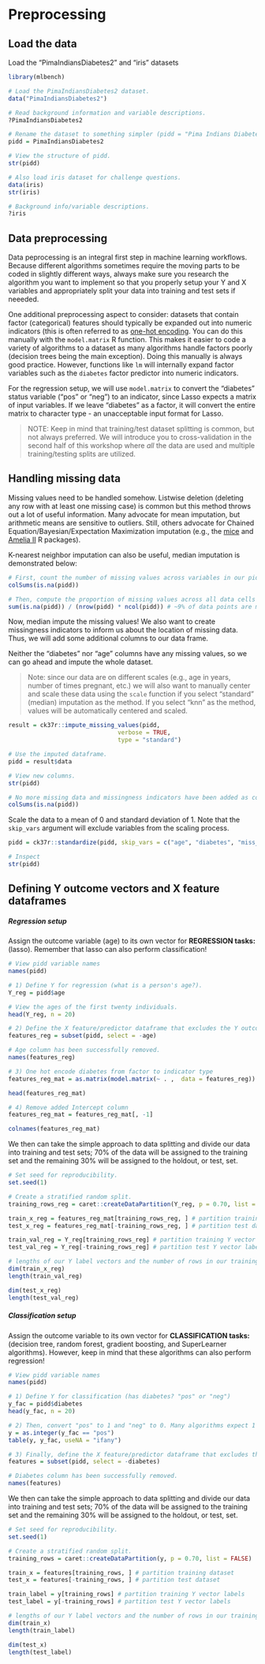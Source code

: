 # Preprocessing

## Load the data
Load the "PimaIndiansDiabetes2" and "iris" datasets

```r
library(mlbench)

# Load the PimaIndiansDiabetes2 dataset.
data("PimaIndiansDiabetes2") 

# Read background information and variable descriptions.
?PimaIndiansDiabetes2

# Rename the dataset to something simpler (pidd = "Pima Indians Diabetes Dataset").
pidd = PimaIndiansDiabetes2 

# View the structure of pidd.
str(pidd) 

# Also load iris dataset for challenge questions.
data(iris)
str(iris)

# Background info/variable descriptions.
?iris
```

## Data preprocessing

Data peprocessing is an integral first step in machine learning workflows. Because different algorithms sometimes require the moving parts to be coded in slightly different ways, always make sure you research the algorithm you want to implement so that you properly setup your Y and X variables and appropriately split your data into training and test sets if neeeded.  

One additional preprocessing aspect to consider: datasets that contain factor (categorical) features should typically be expanded out into numeric indicators (this is often referred to as [one-hot encoding](https://hackernoon.com/what-is-one-hot-encoding-why-and-when-do-you-have-to-use-it-e3c6186d008f). You can do this manually with the `model.matrix` R function. This makes it easier to code a variety of algorithms to a dataset as many algorithms handle factors poorly (decision trees being the main exception). Doing this manually is always good practice. However, functions like `lm` will internally expand factor variables such as the `diabetes` factor predictor into numeric indicators.  

For the regression setup, we will use `model.matrix` to convert the "diabetes" status variable ("pos" or "neg") to an indicator, since Lasso expects a matrix of input variables. If we leave "diabetes" as a factor, it will convert the entire matrix to character type - an unacceptable input format for Lasso. 

> NOTE: Keep in mind that training/test dataset splitting is common, but not always preferred. We will introduce you to cross-validation in the second half of this workshop where _all_ the data are used and multiple training/testing splits are utilized. 

## Handling missing data

Missing values need to be handled somehow. Listwise deletion (deleting any row with at least one missing case) is common but this method throws out a lot of useful information. Many advocate for mean imputation, but arithmetic means are sensitive to outliers. Still, others advocate for Chained Equation/Bayesian/Expectation Maximization imputation (e.g., the [mice](http://www.stefvanbuuren.nl/publications/mice%20in%20r%20-%20draft.pdf) and [Amelia II](https://gking.harvard.edu/amelia) R packages).  

K-nearest neighbor imputation can also be useful, median imputation is demonstrated below:
```r
# First, count the number of missing values across variables in our pidd dataset
colSums(is.na(pidd))

# Then, compute the proportion of missing values across all data cells in pidd
sum(is.na(pidd)) / (nrow(pidd) * ncol(pidd)) # ~9% of data points are missing
```

Now, median impute the missing values! We also want to create missingness indicators to inform us about the location of missing data. Thus, we will add some additional columns to our data frame.  

Neither the "diabetes" nor "age" columns have any missing values, so we can go ahead and impute the whole dataset.  

> Note: since our data are on different scales (e.g., age in years, number of times pregnant, etc.) we will also want to manually center and scale these data using the `scale` function if you select "standard" (median) imputation as the method. If you select "knn" as the method, values will be automatically centered and scaled. 

```r
result = ck37r::impute_missing_values(pidd, 
                               verbose = TRUE,
                               type = "standard")

# Use the imputed dataframe.
pidd = result$data

# View new columns.
str(pidd)

# No more missing data and missingness indicators have been added as columns! 
colSums(is.na(pidd))
```

Scale the data to a mean of 0 and standard deviation of 1. Note that the `skip_vars` argument will exclude variables from the scaling process. 
```r
pidd = ck37r::standardize(pidd, skip_vars = c("age", "diabetes", "miss_glucose", "miss_pressure", "miss_triceps", "miss_insulin", "miss_mass"))

# Inspect
str(pidd)
```

## Defining Y outcome vectors and X feature dataframes

##### Regression setup

Assign the outcome variable (age) to its own vector for **REGRESSION tasks:** (lasso). Remember that lasso can also perform classification! 

```r
# View pidd variable names
names(pidd)

# 1) Define Y for regression (what is a person's age?).
Y_reg = pidd$age

# View the ages of the first twenty individuals.
head(Y_reg, n = 20)

# 2) Define the X feature/predictor dataframe that excludes the Y outcome age. 
features_reg = subset(pidd, select = -age)

# Age column has been successfully removed.
names(features_reg)

# 3) One hot encode diabetes from factor to indicator type
features_reg_mat = as.matrix(model.matrix(~ . ,  data = features_reg))

head(features_reg_mat)

# 4) Remove added Intercept column
features_reg_mat = features_reg_mat[, -1]

colnames(features_reg_mat)
```

We then can take the simple approach to data splitting and divide our data into training and test sets; 70% of the data will be assigned to the training set and the remaining 30% will be assigned to the holdout, or test, set. 
```r
# Set seed for reproducibility.
set.seed(1)

# Create a stratified random split.
training_rows_reg = caret::createDataPartition(Y_reg, p = 0.70, list = FALSE) 

train_x_reg = features_reg_mat[training_rows_reg, ] # partition training dataset
test_x_reg = features_reg_mat[-training_rows_reg, ] # partition test dataset

train_val_reg = Y_reg[training_rows_reg] # partition training Y vector labels
test_val_reg = Y_reg[-training_rows_reg] # partition test Y vector labels

# lengths of our Y label vectors and the number of rows in our training dataframes are the same for both training and test sets!
dim(train_x_reg)
length(train_val_reg)

dim(test_x_reg)
length(test_val_reg)
```

##### Classification setup

Assign the outcome variable to its own vector for **CLASSIFICATION tasks:** (decision tree, random forest, gradient boosting, and SuperLearner algorithms). However, keep in mind that these algorithms can also perform regression!

```r
# View pidd variable names
names(pidd)

# 1) Define Y for classification (has diabetes? "pos" or "neg")
y_fac = pidd$diabetes
head(y_fac, n = 20)

# 2) Then, convert "pos" to 1 and "neg" to 0. Many algorithms expect 1's for the positive class and 0's for the negative class.
y = as.integer(y_fac == "pos")
table(y, y_fac, useNA = "ifany")

# 3) Finally, define the X feature/predictor dataframe that excludes the Y outcome.
features = subset(pidd, select = -diabetes)

# Diabetes column has been successfully removed.
names(features)
```

We then can take the simple approach to data splitting and divide our data into training and test sets; 70% of the data will be assigned to the training set and the remaining 30% will be assigned to the holdout, or test, set. 
```r
# Set seed for reproducibility.
set.seed(1)

# Create a stratified random split.
training_rows = caret::createDataPartition(y, p = 0.70, list = FALSE) 

train_x = features[training_rows, ] # partition training dataset
test_x = features[-training_rows, ] # partition test dataset

train_label = y[training_rows] # partition training Y vector labels
test_label = y[-training_rows] # partition test Y vector labels

# lengths of our Y label vectors and the number of rows in our training dataframes are the same for both training and test sets!
dim(train_x)
length(train_label)

dim(test_x)
length(test_label)
```
